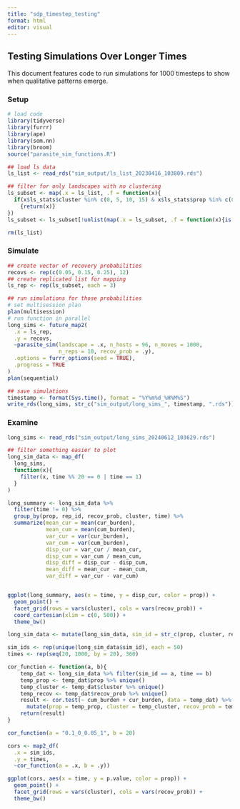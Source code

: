 ```yaml
---
title: "sdp_timestep_testing"
format: html
editor: visual
---
```


## Testing Simulations Over Longer Times

This document features code to run simulations for 1000 timesteps to show when qualitative patterns emerge.

### Setup

```r
# load code
library(tidyverse)
library(furrr)
library(ape)
library(som.nn)
library(broom)
source("parasite_sim_functions.R")

## load ls data
ls_list <- read_rds("sim_output/ls_list_20230416_103809.rds")

## filter for only landscapes with no clustering
ls_subset <- map(.x = ls_list, .f = function(x){
  if(x$ls_stats$cluster %in% c(0, 5, 10, 15) & x$ls_stats$prop %in% c(0.1, 0.5, 0.9))
    {return(x)}
})
ls_subset <- ls_subset[!unlist(map(.x = ls_subset, .f = function(x){is.null(x)}))]

rm(ls_list)
```

### Simulate

```r
## create vector of recovery probabilities
recovs <- rep(c(0.05, 0.15, 0.25), 12)
## create replicated list for mapping
ls_rep <- rep(ls_subset, each = 3)

## run simulations for those probabilities
# set multisession plan
plan(multisession)
# run function in parallel
long_sims <- future_map2(
  .x = ls_rep,
  .y = recovs,
  ~parasite_sim(landscape = .x, n_hosts = 96, n_moves = 1000,
                n_reps = 10, recov_prob = .y),
  .options = furrr_options(seed = TRUE),
  .progress = TRUE
)
plan(sequential)

## save simulations
timestamp <- format(Sys.time(), format = "%Y%m%d_%H%M%S")
write_rds(long_sims, str_c("sim_output/long_sims_", timestamp, ".rds"))


```

### Examine

```r
long_sims <- read_rds("sim_output/long_sims_20240612_103629.rds")

## filter something easier to plot
long_sim_data <- map_df(
  long_sims,
  function(x){
    filter(x, time %% 20 == 0 | time == 1)
  }
)

long_summary <- long_sim_data %>%
  filter(time != 0) %>%
  group_by(prop, rep_id, recov_prob, cluster, time) %>%
  summarize(mean_cur = mean(cur_burden),
            mean_cum = mean(cum_burden),
            var_cur = var(cur_burden),
            var_cum = var(cum_burden),
            disp_cur = var_cur / mean_cur,
            disp_cum = var_cum / mean_cum,
            disp_diff = disp_cur - disp_cum,
            mean_diff = mean_cur - mean_cum,
            var_diff = var_cur - var_cum)


ggplot(long_summary, aes(x = time, y = disp_cur, color = prop)) +
  geom_point() +
  facet_grid(rows = vars(cluster), cols = vars(recov_prob)) +
  coord_cartesian(xlim = c(0, 500)) +
  theme_bw()

long_sim_data <- mutate(long_sim_data, sim_id = str_c(prop, cluster, recov_prob, rep_id, sep = "_"))

sim_ids <- rep(unique(long_sim_data$sim_id), each = 50)
times <- rep(seq(20, 1000, by = 20), 360)

cor_function <- function(a, b){
    temp_dat <- long_sim_data %>% filter(sim_id == a, time == b)
    temp_prop <- temp_dat$prop %>% unique()
    temp_cluster <- temp_dat$cluster %>% unique()
    temp_recov <- temp_dat$recov_prob %>% unique()
    result <- cor.test(~ cum_burden + cur_burden, data = temp_dat) %>% tidy() %>%
      mutate(prop = temp_prop, cluster = temp_cluster, recov_prob = temp_recov, time = b)
    return(result)
}

cor_function(a = "0.1_0_0.05_1", b = 20)

cors <- map2_df(
  .x = sim_ids,
  .y = times,
  ~cor_function(a = .x, b = .y)) 

ggplot(cors, aes(x = time, y = p.value, color = prop)) +
  geom_point() +
  facet_grid(rows = vars(cluster), cols = vars(recov_prob)) +
  theme_bw()
```
